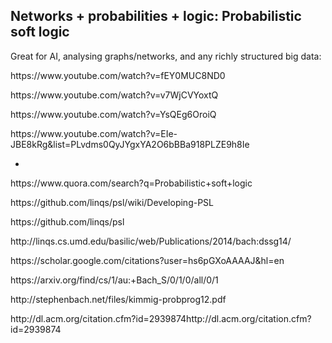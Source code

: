 
## Networks + probabilities + logic: Probabilistic soft logic

Great for AI, analysing graphs/networks, and any richly structured big data:


https://www.youtube.com/watch?v=fEY0MUC8ND0

https://www.youtube.com/watch?v=v7WjCVYoxtQ

https://www.youtube.com/watch?v=YsQEg6OroiQ

https://www.youtube.com/watch?v=EIe-JBE8kRg&list=PLvdms0QyJYgxYA2O6bBBa918PLZE9h8Ie

+

https://www.quora.com/search?q=Probabilistic+soft+logic

https://github.com/linqs/psl/wiki/Developing-PSL 

https://github.com/linqs/psl 

http://linqs.cs.umd.edu/basilic/web/Publications/2014/bach:dssg14/

https://scholar.google.com/citations?user=hs6pGXoAAAAJ&hl=en 

https://arxiv.org/find/cs/1/au:+Bach_S/0/1/0/all/0/1
 
http://stephenbach.net/files/kimmig-probprog12.pdf

http://dl.acm.org/citation.cfm?id=2939874http://dl.acm.org/citation.cfm?id=2939874

